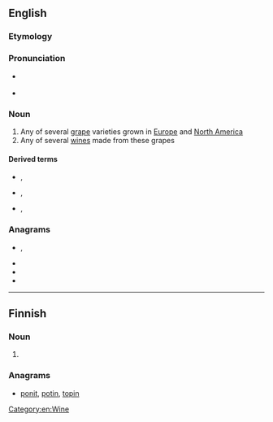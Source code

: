 {{also|Pinot}}

==English==

===Etymology===
{{bor|en|fr|pinot}}

===Pronunciation===
* {{a|US}} {{IPA|/ˈpinoʊ/|lang=en}}
* {{rhymes|iːnəʊ|lang=en}}

===Noun===
{{wikipedia}}
{{en-noun}}

# Any of several [[grape]] varieties grown in [[Europe]] and [[North America]]
# Any of several [[wine]]s made from these grapes

====Derived terms====
* {{l|en|pinot blanc}}, {{l|en|pinot bianco}}
* {{l|en|pinot gris}}, {{l|en|pinot grigio}}
* {{l|en|pinot noir}}, {{l|en|pinot nero}}

===Anagrams===
* {{l|en|opt in}}, {{l|en|opt-in}}
* {{l|en|pinto}}
* {{l|en|piton}}
* {{l|en|point}}

[[Category:en:Wine]]

----

==Finnish==

===Noun===
{{head|fi|noun form}}

# {{plural of|pino|lang=fi}}

===Anagrams===
* [[ponit#Finnish|ponit]], [[potin#Finnish|potin]], [[topin#Finnish|topin]]